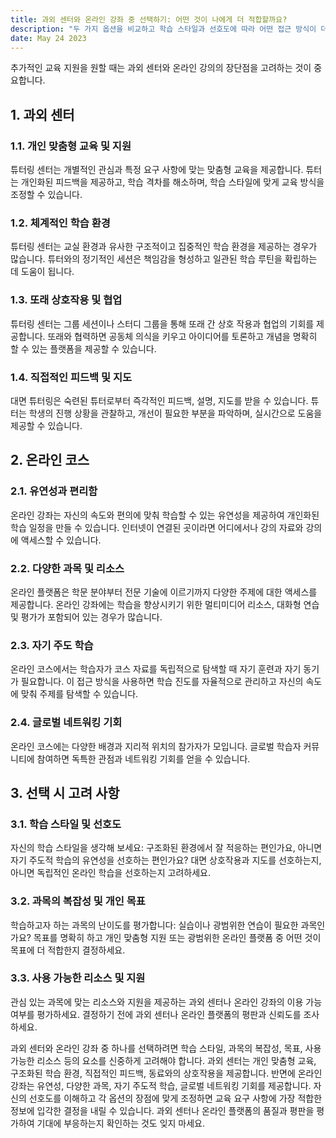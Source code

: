 ```yaml
---
title: 과외 센터와 온라인 강좌 중 선택하기: 어떤 것이 나에게 더 적합할까요?
description: "두 가지 옵션을 비교하고 학습 스타일과 선호도에 따라 어떤 접근 방식이 더 적합한지 결정하는 데 도움이 되는 지침을 제공합니다."
date: May 24 2023
---
```


추가적인 교육 지원을 원할 때는 과외 센터와 온라인 강의의 장단점을 고려하는 것이 중요합니다. 

## 1. 과외 센터
### 1.1. 개인 맞춤형 교육 및 지원

튜터링 센터는 개별적인 관심과 특정 요구 사항에 맞는 맞춤형 교육을 제공합니다.
튜터는 개인화된 피드백을 제공하고, 학습 격차를 해소하며, 학습 스타일에 맞게 교육 방식을 조정할 수 있습니다.
### 1.2. 체계적인 학습 환경

튜터링 센터는 교실 환경과 유사한 구조적이고 집중적인 학습 환경을 제공하는 경우가 많습니다.
튜터와의 정기적인 세션은 책임감을 형성하고 일관된 학습 루틴을 확립하는 데 도움이 됩니다.
### 1.3. 또래 상호작용 및 협업

튜터링 센터는 그룹 세션이나 스터디 그룹을 통해 또래 간 상호 작용과 협업의 기회를 제공합니다.
또래와 협력하면 공동체 의식을 키우고 아이디어를 토론하고 개념을 명확히 할 수 있는 플랫폼을 제공할 수 있습니다.
### 1.4. 직접적인 피드백 및 지도

대면 튜터링은 숙련된 튜터로부터 즉각적인 피드백, 설명, 지도를 받을 수 있습니다.
튜터는 학생의 진행 상황을 관찰하고, 개선이 필요한 부분을 파악하며, 실시간으로 도움을 제공할 수 있습니다.
## 2. 온라인 코스
### 2.1. 유연성과 편리함

온라인 강좌는 자신의 속도와 편의에 맞춰 학습할 수 있는 유연성을 제공하여 개인화된 학습 일정을 만들 수 있습니다.
인터넷이 연결된 곳이라면 어디에서나 강의 자료와 강의에 액세스할 수 있습니다.
### 2.2. 다양한 과목 및 리소스

온라인 플랫폼은 학문 분야부터 전문 기술에 이르기까지 다양한 주제에 대한 액세스를 제공합니다.
온라인 강좌에는 학습을 향상시키기 위한 멀티미디어 리소스, 대화형 연습 및 평가가 포함되어 있는 경우가 많습니다.
### 2.3. 자기 주도 학습

온라인 코스에서는 학습자가 코스 자료를 독립적으로 탐색할 때 자기 훈련과 자기 동기가 필요합니다.
이 접근 방식을 사용하면 학습 진도를 자율적으로 관리하고 자신의 속도에 맞춰 주제를 탐색할 수 있습니다.
### 2.4. 글로벌 네트워킹 기회

온라인 코스에는 다양한 배경과 지리적 위치의 참가자가 모입니다.
글로벌 학습자 커뮤니티에 참여하면 독특한 관점과 네트워킹 기회를 얻을 수 있습니다.
## 3. 선택 시 고려 사항
### 3.1. 학습 스타일 및 선호도

자신의 학습 스타일을 생각해 보세요: 구조화된 환경에서 잘 적응하는 편인가요, 아니면 자기 주도적 학습의 유연성을 선호하는 편인가요?
대면 상호작용과 지도를 선호하는지, 아니면 독립적인 온라인 학습을 선호하는지 고려하세요.
### 3.2. 과목의 복잡성 및 개인 목표

학습하고자 하는 과목의 난이도를 평가합니다: 실습이나 광범위한 연습이 필요한 과목인가요?
목표를 명확히 하고 개인 맞춤형 지원 또는 광범위한 온라인 플랫폼 중 어떤 것이 목표에 더 적합한지 결정하세요.
### 3.3. 사용 가능한 리소스 및 지원

관심 있는 과목에 맞는 리소스와 지원을 제공하는 과외 센터나 온라인 강좌의 이용 가능 여부를 평가하세요.
결정하기 전에 과외 센터나 온라인 플랫폼의 평판과 신뢰도를 조사하세요.


과외 센터와 온라인 강좌 중 하나를 선택하려면 학습 스타일, 과목의 복잡성, 목표, 사용 가능한 리소스 등의 요소를 신중하게 고려해야 합니다. 과외 센터는 개인 맞춤형 교육, 구조화된 학습 환경, 직접적인 피드백, 동료와의 상호작용을 제공합니다. 반면에 온라인 강좌는 유연성, 다양한 과목, 자기 주도적 학습, 글로벌 네트워킹 기회를 제공합니다. 자신의 선호도를 이해하고 각 옵션의 장점에 맞게 조정하면 교육 요구 사항에 가장 적합한 정보에 입각한 결정을 내릴 수 있습니다. 과외 센터나 온라인 플랫폼의 품질과 평판을 평가하여 기대에 부응하는지 확인하는 것도 잊지 마세요.